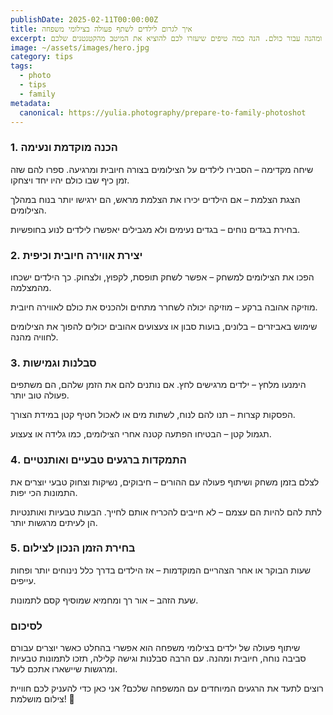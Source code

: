 ```yaml
---
publishDate: 2025-02-11T00:00:00Z
title: איך לגרום לילדים לשתף פעולה בצילומי משפחה
excerpt: צילומי משפחה עם ילדים יכולים להיות מאתגרים, אך עם הכנה נכונה וגישה נכונה, אפשר להפוך את החוויה לכיפית ומהנה עבור כולם. הנה כמה טיפים שיעזרו לכם להוציא את המיטב מהקטנטנים שלכם
image: ~/assets/images/hero.jpg
category: tips
tags:
  - photo
  - tips
  - family
metadata:
  canonical: https://yulia.photography/prepare-to-family-photoshot
---
```



### 1. הכנה מוקדמת ונעימה

שיחה מקדימה – הסבירו לילדים על הצילומים בצורה חיובית ומרגיעה. ספרו להם שזה זמן כיף שבו כולם יהיו יחד ויצחקו.

הצגת הצלמת – אם הילדים יכירו את הצלמת מראש, הם ירגישו יותר בנוח במהלך הצילומים.

בחירת בגדים נוחים – בגדים נעימים ולא מגבילים יאפשרו לילדים לנוע בחופשיות.

### 2. יצירת אווירה חיובית וכיפית

הפכו את הצילומים למשחק – אפשר לשחק תופסת, לקפוץ, ולצחוק. כך הילדים ישכחו מהמצלמה.

מוזיקה אהובה ברקע – מוזיקה יכולה לשחרר מתחים ולהכניס את כולם לאווירה חיובית.

שימוש באביזרים – בלונים, בועות סבון או צעצועים אהובים יכולים להפוך את הצילומים לחוויה מהנה.

### 3. סבלנות וגמישות

הימנעו מלחץ – ילדים מרגישים לחץ. אם נותנים להם את הזמן שלהם, הם משתפים פעולה טוב יותר.

הפסקות קצרות – תנו להם לנוח, לשתות מים או לאכול חטיף קטן במידת הצורך.

תגמול קטן – הבטיחו הפתעה קטנה אחרי הצילומים, כמו גלידה או צעצוע.

### 4. התמקדות ברגעים טבעיים ואותנטיים

לצלם בזמן משחק ושיתוף פעולה עם ההורים – חיבוקים, נשיקות וצחוק טבעי יוצרים את התמונות הכי יפות.

לתת להם להיות הם עצמם – לא חייבים להכריח אותם לחייך. הבעות טבעיות ואותנטיות הן לעיתים מרגשות יותר.

### 5. בחירת הזמן הנכון לצילום

שעות הבוקר או אחר הצהריים המוקדמות – אז הילדים בדרך כלל נינוחים יותר ופחות עייפים.

שעת הזהב – אור רך ומחמיא שמוסיף קסם לתמונות.

### לסיכום

שיתוף פעולה של ילדים בצילומי משפחה הוא אפשרי בהחלט כאשר יוצרים עבורם סביבה נוחה, חיובית ומהנה. עם הרבה סבלנות וגישה קלילה, תזכו לתמונות טבעיות ומרגשות שיישארו אתכם לעד.

רוצים לתעד את הרגעים המיוחדים עם המשפחה שלכם? אני כאן כדי להעניק לכם חוויית צילום מושלמת! 📸 